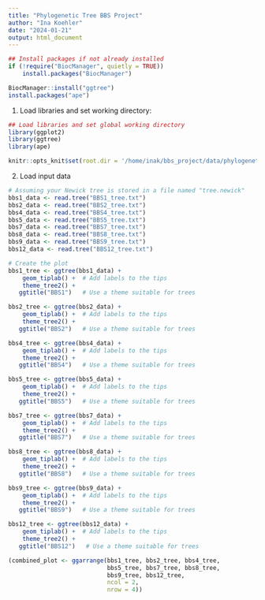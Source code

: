 ```yaml
---
title: "Phylogenetic Tree BBS Project"
author: "Ina Koehler"
date: "2024-01-21"
output: html_document
---
```


```r
## Install packages if not already installed
if (!require("BiocManager", quietly = TRUE))
    install.packages("BiocManager")

BiocManager::install("ggtree")
install.packages("ape")

```

1. Load libraries and set working directory:

```r
## Load libraries and set global working directory
library(ggplot2)
library(ggtree)
library(ape)

knitr::opts_knit$set(root.dir = '/home/inak/bbs_project/data/phylogenetic_tree/')
```

2. Load input data

```r
# Assuming your Newick tree is stored in a file named "tree.newick"
bbs1_data <- read.tree("BBS1_tree.txt")
bbs2_data <- read.tree("BBS2_tree.txt")
bbs4_data <- read.tree("BBS4_tree.txt")
bbs5_data <- read.tree("BBS5_tree.txt")
bbs7_data <- read.tree("BBS7_tree.txt")
bbs8_data <- read.tree("BBS8_tree.txt")
bbs9_data <- read.tree("BBS9_tree.txt")
bbs12_data <- read.tree("BBS12_tree.txt")

# Create the plot
bbs1_tree <- ggtree(bbs1_data) + 
    geom_tiplab() +  # Add labels to the tips
    theme_tree2() +
   ggtitle("BBS1")   # Use a theme suitable for trees

bbs2_tree <- ggtree(bbs2_data) + 
    geom_tiplab() +  # Add labels to the tips
    theme_tree2() +
   ggtitle("BBS2")   # Use a theme suitable for trees

bbs4_tree <- ggtree(bbs4_data) + 
    geom_tiplab() +  # Add labels to the tips
    theme_tree2() +
   ggtitle("BBS4")   # Use a theme suitable for trees

bbs5_tree <- ggtree(bbs5_data) + 
    geom_tiplab() +  # Add labels to the tips
    theme_tree2() +
   ggtitle("BBS5")   # Use a theme suitable for trees

bbs7_tree <- ggtree(bbs7_data) + 
    geom_tiplab() +  # Add labels to the tips
    theme_tree2() +
   ggtitle("BBS7")   # Use a theme suitable for trees

bbs8_tree <- ggtree(bbs8_data) + 
    geom_tiplab() +  # Add labels to the tips
    theme_tree2() +
   ggtitle("BBS8")   # Use a theme suitable for trees

bbs9_tree <- ggtree(bbs9_data) + 
    geom_tiplab() +  # Add labels to the tips
    theme_tree2() +
   ggtitle("BBS9")   # Use a theme suitable for trees

bbs12_tree <- ggtree(bbs12_data) + 
    geom_tiplab() +  # Add labels to the tips
    theme_tree2() +
   ggtitle("BBS12")   # Use a theme suitable for trees

(combined_plot <- ggarrange(bbs1_tree, bbs2_tree, bbs4_tree,
                            bbs5_tree, bbs7_tree, bbs8_tree,
                            bbs9_tree, bbs12_tree,
                            ncol = 2,
                            nrow = 4))


```

